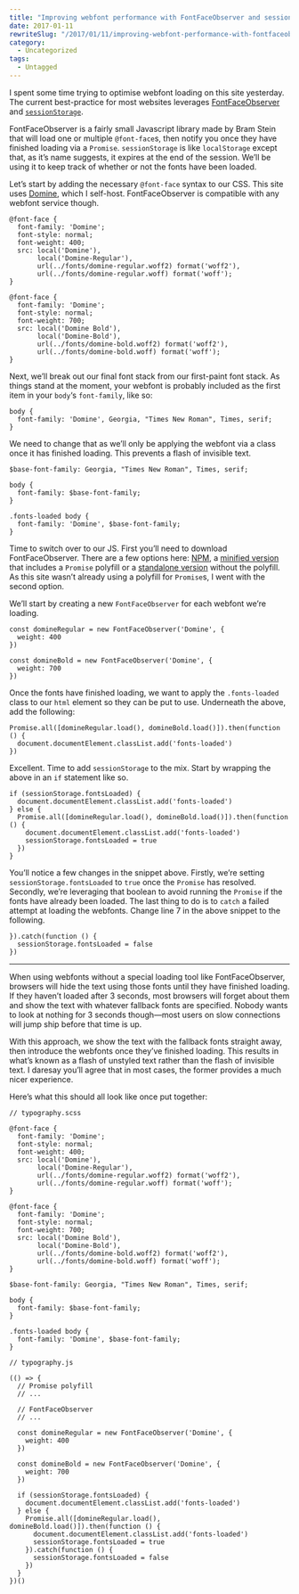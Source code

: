 ```yaml
---
title: "Improving webfont performance with FontFaceObserver and sessionStorage"
date: 2017-01-11
rewriteSlug: "/2017/01/11/improving-webfont-performance-with-fontfaceobserver-and-sessionstorage/"
category:
  - Uncategorized
tags:
  - Untagged
---
```


I spent some time trying to optimise webfont loading on this site yesterday. The current best-practice for most websites leverages [FontFaceObserver](https://github.com/bramstein/fontfaceobserver) and [`sessionStorage`](https://developer.mozilla.org/en-US/docs/Web/API/Window/sessionStorage).

FontFaceObserver is a fairly small Javascript library made by Bram Stein that will load one or multiple `@font-face`s, then notify you once they have finished loading via a `Promise`. `sessionStorage` is like `localStorage` except that, as it’s name suggests, it expires at the end of the session. We’ll be using it to keep track of whether or not the fonts have been loaded.

Let’s start by adding the necessary `@font-face` syntax to our CSS. This site uses [Domine](https://fonts.google.com/specimen/Domine), which I self-host. FontFaceObserver is compatible with any webfont service though.

<!-- readmore -->
```
@font-face {
  font-family: 'Domine';
  font-style: normal;
  font-weight: 400;
  src: local('Domine'),
       local('Domine-Regular'),
       url(../fonts/domine-regular.woff2) format('woff2'),
       url(../fonts/domine-regular.woff) format('woff');
}

@font-face {
  font-family: 'Domine';
  font-style: normal;
  font-weight: 700;
  src: local('Domine Bold'),
       local('Domine-Bold'),
       url(../fonts/domine-bold.woff2) format('woff2'),
       url(../fonts/domine-bold.woff) format('woff');
}
```

Next, we’ll break out our final font stack from our first-paint font stack. As things stand at the moment, your webfont is probably included as the first item in your `body`‘s `font-family`, like so:

```
body {
  font-family: 'Domine', Georgia, "Times New Roman", Times, serif;
}
```

We need to change that as we’ll only be applying the webfont via a class once it has finished loading. This prevents a flash of invisible text.

```
$base-font-family: Georgia, "Times New Roman", Times, serif;

body {
  font-family: $base-font-family;
}

.fonts-loaded body {
  font-family: 'Domine', $base-font-family;
}
```

Time to switch over to our JS. First you’ll need to download FontFaceObserver. There are a few options here: [NPM](https://github.com/bramstein/fontfaceobserver#installation), a [minified version](https://github.com/bramstein/fontfaceobserver/blob/master/fontfaceobserver.js) that includes a `Promise` polyfill or a [standalone version](https://github.com/bramstein/fontfaceobserver/blob/master/fontfaceobserver.standalone.js) without the polyfill. As this site wasn’t already using a polyfill for `Promise`s, I went with the second option.

We’ll start by creating a new `FontFaceObserver` for each webfont we’re loading.

```
const domineRegular = new FontFaceObserver('Domine', {
  weight: 400
})

const domineBold = new FontFaceObserver('Domine', {
  weight: 700
})
```

Once the fonts have finished loading, we want to apply the `.fonts-loaded` class to our `html` element so they can be put to use. Underneath the above, add the following:

```
Promise.all([domineRegular.load(), domineBold.load()]).then(function () {
  document.documentElement.classList.add('fonts-loaded')
})
```

Excellent. Time to add `sessionStorage` to the mix. Start by wrapping the above in an `if` statement like so.

```
if (sessionStorage.fontsLoaded) {
  document.documentElement.classList.add('fonts-loaded')
} else {
  Promise.all([domineRegular.load(), domineBold.load()]).then(function () {
    document.documentElement.classList.add('fonts-loaded')
    sessionStorage.fontsLoaded = true
  })
}
```

You’ll notice a few changes in the snippet above. Firstly, we’re setting `sessionStorage.fontsLoaded` to `true` once the `Promise` has resolved. Secondly, we’re leveraging that boolean to avoid running the `Promise` if the fonts have already been loaded. The last thing to do is to `catch` a failed attempt at loading the webfonts. Change line 7 in the above snippet to the following.

```
}).catch(function () {
  sessionStorage.fontsLoaded = false
})
```

* * *

When using webfonts without a special loading tool like FontFaceObserver, browsers will hide the text using those fonts until they have finished loading. If they haven’t loaded after 3 seconds, most browsers will forget about them and show the text with whatever fallback fonts are specified. Nobody wants to look at nothing for 3 seconds though—most users on slow connections will jump ship before that time is up.

With this approach, we show the text with the fallback fonts straight away, then introduce the webfonts once they’ve finished loading. This results in what’s known as a flash of unstyled text rather than the flash of invisible text. I daresay you’ll agree that in most cases, the former provides a much nicer experience.

Here’s what this should all look like once put together:

```
// typography.scss

@font-face {
  font-family: 'Domine';
  font-style: normal;
  font-weight: 400;
  src: local('Domine'),
       local('Domine-Regular'),
       url(../fonts/domine-regular.woff2) format('woff2'),
       url(../fonts/domine-regular.woff) format('woff');
}

@font-face {
  font-family: 'Domine';
  font-style: normal;
  font-weight: 700;
  src: local('Domine Bold'),
       local('Domine-Bold'),
       url(../fonts/domine-bold.woff2) format('woff2'),
       url(../fonts/domine-bold.woff) format('woff');
}

$base-font-family: Georgia, "Times New Roman", Times, serif;

body {
  font-family: $base-font-family;
}

.fonts-loaded body {
  font-family: 'Domine', $base-font-family;
}

// typography.js

(() => {
  // Promise polyfill
  // ...

  // FontFaceObserver
  // ...

  const domineRegular = new FontFaceObserver('Domine', {
    weight: 400
  })

  const domineBold = new FontFaceObserver('Domine', {
    weight: 700
  })

  if (sessionStorage.fontsLoaded) {
    document.documentElement.classList.add('fonts-loaded')
  } else {
    Promise.all([domineRegular.load(), domineBold.load()]).then(function () {
      document.documentElement.classList.add('fonts-loaded')
      sessionStorage.fontsLoaded = true
    }).catch(function () {
      sessionStorage.fontsLoaded = false
    })
  }
})()
```
  